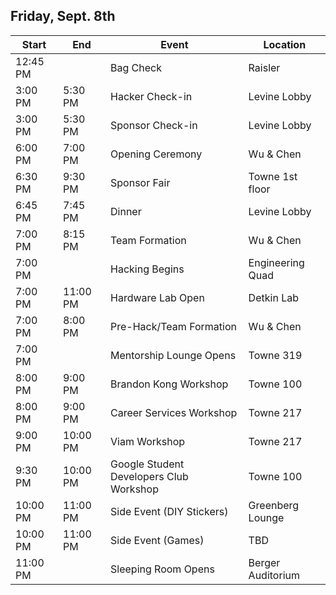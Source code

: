 ## Friday, Sept. 8th

| Start       | End         | Event                                                                             | Location          |
| ----------- | ----------- | --------------------------------------------------------------------------------- | ----------------- |
| 12:45 PM |             | Bag Check                                                                            | Raisler           |
| 3:00 PM  | 5:30 PM  | Hacker Check-in                                                                         | Levine Lobby      |
| 3:00 PM  | 5:30 PM  | Sponsor Check-in                                                                        | Levine Lobby      |
| 6:00 PM  | 7:00 PM  | Opening Ceremony                                                                        | Wu & Chen         |
| 6:30 PM  | 9:30 PM | Sponsor Fair                                                                             | Towne 1st floor   |
| 6:45 PM  | 7:45 PM  | Dinner                                                                                  | Levine Lobby      |
| 7:00 PM  | 8:15 PM  | Team Formation                                                                          | Wu & Chen         |
| 7:00 PM  |             | Hacking Begins                                                                       | Engineering Quad  |
| 7:00 PM  | 11:00 PM | Hardware Lab Open                                                                       | Detkin Lab        |
| 7:00 PM  | 8:00 PM  | Pre-Hack/Team Formation                                                                 | Wu & Chen         |
| 7:00 PM  |             | Mentorship Lounge Opens                                                              | Towne 319         |
| 8:00 PM  | 9:00 PM  | Brandon Kong Workshop                                                                   | Towne 100         |
| 8:00 PM  | 9:00 PM  | Career Services Workshop                                                                | Towne 217         |
| 9:00 PM  | 10:00 PM  | Viam Workshop                                                                          | Towne 217         |
| 9:30 PM  | 10:00 PM  | Google Student Developers Club Workshop                                                | Towne 100         |
| 10:00 PM  | 11:00 PM  | Side Event (DIY Stickers)                                                             | Greenberg Lounge  |
| 10:00 PM  | 11:00 PM  | Side Event (Games)                                                                    | TBD  |
| 11:00 PM |             | Sleeping Room Opens                                                                  | Berger Auditorium |